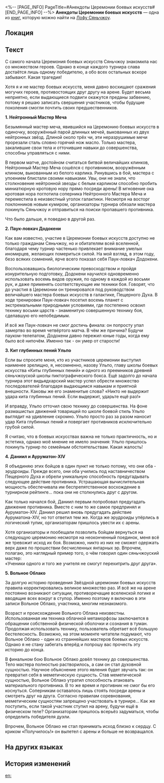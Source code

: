 <%-- [PAGE_INFO]
PageTitle=#Анекдоты Церемонии боевых искусств#
[END_PAGE_INFO] --%>
{{Дополнить}}
{{Книга Инфобокс
|id           = 397
|Название     = 
|Изображение  = Иконка Пергамент Сяньчжоу.png
|Мир          = Лофу Сяньчжоу
|Томов        = 1
|Автор        = <!--нужно добавить-->
|Описание     = Рукопись о событиях турнира, составленная неизвестным репортёром. Текст наполнен неправдоподобными сообщениями, в крайне преувеличенной форме описывающими подвиги участников турнира.
|Том1         = {{tx}}
|Источник1    = {{tx|Отсутствует источник}}
|Персонажи    = 
|Фракции      = 
}}
'''Анекдоты Церемонии боевых искусств''' — одна из [[Книги|книг]], которую можно найти на [[Лофу Сяньчжоу]].

==Локация==
{{Отметка карты|<!--название карты-->|<!--id отметки-->}}

==Текст==
С самого начала Церемония боевых искусств Сяньчжоу знакомила нас со множеством героев. Однако в конце каждого турнира слава достаётся лишь одному победителю, а обо всех остальных вскоре забывают. Какая трагедия!

Хотя я и не мастер боевых искусств, меня давно восхищают сражения могучих героев, противостоящих друг другу на арене. Будет весьма неприятно, если выдающиеся подвиги окажутся преданы забвению, потому я решаю записать свершения участников, чтобы будущие поколения смогли почтить своих предшественников.

'''1. Нейтронный Мастер Меча'''

Безымянный мастер меча, явившийся на Церемонию боевых искусств в одиночку, вооружённый парой длинных мечей, выкованных из двух нейтронных звёзд. Длиной около трёх чи, эти неразрушимые мечи прорезали сталь словно горячий нож масло. Только мастера, закалившие свои тела и отточившие навыки до совершенства, способны управляться с ними.

В первом матче, достойном считаться битвой величайших клинков, Нейтронный Мастер Меча сошёлся с противником, вооружённым клинком, выкованным из белого карлика. Ринувшись в бой, мастера с упоением блистали своими навыками. Увы, они не знали, что столкновение нейтронной звезды с белым карликом способно пробить миниатюрную кротовую нору прямо посреди арены! В мгновение ока кротовая нора поглотила соперника Нейтронного Мастера Меча и переместила в неизвестный уголок галактики. Несмотря на восторг поклонников новым кумиром, организаторы турнира обязали мастера покинуть Сяньчжоу и отправиться на поиски пропавшего противника.

Что было дальше, я поведаю в другой раз.

'''2. Паук-ловкач Додокени'''

Как вам известно, участие в Церемонии боевых искусств доступно не только гражданам Сяньчжоу, но и обитателям всей вселенной, благодаря чему турнир частенько привлекает внимание умелых иномирцев, желающих помериться силой. На мой взгляд, в этом году, безо всяких сомнений, ярче всего показал себя Паук-ловкач Додокени.

Воспользовавшись биологическим превосходством и пройдя изнурительную подготовку, Додокени научился одновременно использовать восемь видов оружия, по одному в каждой из восьми рук, и даже применять соответствующие им техники боя. Говорят, что до участия в Церемонии он тренировался под руководством величайшего мастера боевых искусств в галактике, Пещерного Духа. В ходе тренировки Паук-ловкач посетил восемь планет с экстремальными природными условиями, где постепенно освоил технику восьми царств - знаменитую совершенную технику боя, сделавшую его непобедимым.

И всё же Паук-ловкач не смог достичь финала: он попросту упал замертво во время четвёртого матча. В чём же причина? Будучи пауком-телепатом, Додокени давно пережил юные годы, когда ему было всё нипочём. Именно так - он умер от старости!

'''3. Кит глубинных пений Ульпо'''

Если вы спросите меня, кто из участников церемонии выступил наименее зрелищно, я, несомненно, назову Ульпо, главу школы боевых искусства «Киты глубинных пений» и одного из преемников древней сяньчжоуской школы пиктографического бокса. Ещё задолго до начала турнира этот видьядхарский мастер успел обрести множество последователей благодаря выдающимся навыкам и приятной внешности. Каковы же его знаменитые слова? «Никто не выдержит удара кита глубинных пений. Если выдержит, ударьте ещё раз!»

И вправду, Ульпо отточил свою технику до совершенства. На фоне размашистых движений товарищей по школе боевой стиль Ульпо выглядит на удивление скромно. Ульпо просто раз за разом наносит удар Кита глубинных пений и повергает противников исключительно грубой силой.

Я считаю, что в боевых искусствах важна не только практичность, но и эстетика, однако моё мнение не имело значения: Ульпо пришлось покинуть турнир по семейным обстоятельствам. Какая жалость!

'''4. Даниил и Ауруматон-XIV'''

Я объединяю этих бойцов в один пункт не только потому, что они оба - эрудроиды. Прежде всего, они оба учились под наставничеством Пещерного Духа и обрели уникальную способность предугадывать следующее действие противника. Устрашающая вычислительная мощность обеспечивала им беспрепятственное восхождение в турнирном рейтинге... пока они не столкнулись друг с другом.

Как только начался бой, Даниил первым попробовал предугадать движение противника. Вместе с ним то же самое предпринял и Ауруматон-XIV. Даниил решил вновь предугадать действие Ауруматона-XIV, но тот ответил тем же. Когда же эрудроиды упёрлись в логический тупик, организаторам пришлось увести их с арены.

Хотя организаторы и пообещали позволить бойцам вернуться на следующую церемонию несмотря на неоконченный поединок, меня всё же тревожит исход их боя. Возможно, никто из них не сможет одержать верх даже по прошествии бесчисленных янтарных эр. Впрочем, полагаю, это наглядный пример того, о чём говорил один сяньчжоуский мастер:<br />
«Ученики одного и того же учителя не смогут перехитрить друг друга».

'''5. Вольное Облако'''

За долгую историю проведения Звёздной церемонии боевых искусств правила корректировались великое множество раз. И всё же на арене постоянно возникают ситуации, противоречащие вселенской логике и вводящие всех вокруг в ступор. Именно поэтому я включаю в эти записи Вольное Облако, участника, многим незнакомого.

Возраст и происхождение Вольного Облака неизвестны. Использованная им техника облачной метаморфозы заключается в обращении собственной физической оболочки и сознания в туман. Продолжая использовать технику, пользователь обретает всё большую бестелесность. Возможно, на этом моменте читатели подумают, что Вольное Облако - один из страннейших мастеров боевых искусств. Однако я не стану забегать вперёд и попрошу вас прочесть эту историю до конца.

В финальном бою Вольное Облако довёл технику до совершенства. Тело мастера полностью растворилось, а сам он стал духовной сущностью. Научное объяснение этого явления будет звучать так: он превратил себя в меметическую сущность. Став меметической сущностью, Вольное Облако утратил способность атаковать материального противника. В то же время и противник не смог бы его коснуться. Соперникам оставалось лишь стоять посреди арены и смотреть друг на друга. Согласно правилам соревнования, меметическим сущностям запрещено участвовать в турнире... Как же поступить, если такой участник ступил на арену, будучи ещё в физическом теле? Организаторам пришлось всерьёз задуматься, чтобы определить победителя дуэли.

Впрочем, Вольное Облако не стал принимать исход близко к сердцу. С криком «Получилось!» он вылетел с арены и больше не возвращался.

==На других языках==
{{На других языках
|en   = Anecdotes from the Wardance Arena
|zhs  = 演武仪典擂台逸话
|zht  = 演武儀典擂台逸話
|ja   = 演武典礼・演武台秘話
|ko   = 연무 의식 연무장 일화
|es   = Anécdotas de la arena de la ceremonia de Habilidades Estelares de Combate
|fr   = Anecdotes de l'arène de la Danse martiale
|ru   = Анекдоты Церемонии боевых искусств
|th   = เรื่องราวเก็บตกจาก "พิธีดวลยุทธ์"
|vi   = Giai Thoại Võ Đài Lễ Diễn Võ
|de   = Anekdoten aus der Kampfkunstzeremonie-Arena
|id   = Anekdot dari Arena Ritual Bela Diri
|pt   = Anedotas da Arena da Dança da Guerra
}}

==История изменений==
{{История изменений|3.5}}

[[en:]]